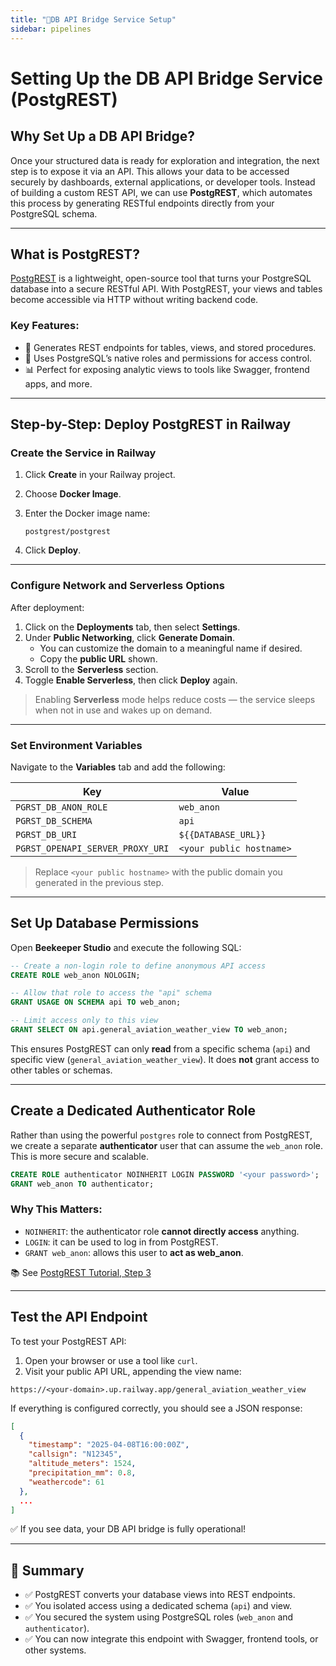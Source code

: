 ```yaml
---
title: "🌉DB API Bridge Service Setup"
sidebar: pipelines
---
```


# Setting Up the DB API Bridge Service (PostgREST)

## Why Set Up a DB API Bridge?

Once your structured data is ready for exploration and integration, the next step is to expose it via an API. This allows your data to be accessed securely by dashboards, external applications, or developer tools. Instead of building a custom REST API, we can use **PostgREST**, which automates this process by generating RESTful endpoints directly from your PostgreSQL schema.

---

## What is PostgREST?

[PostgREST](https://postgrest.org) is a lightweight, open-source tool that turns your PostgreSQL database into a secure RESTful API. With PostgREST, your views and tables become accessible via HTTP without writing backend code.

### Key Features:
- 🚀 Generates REST endpoints for tables, views, and stored procedures.
- 🔐 Uses PostgreSQL's native roles and permissions for access control.
- 📊 Perfect for exposing analytic views to tools like Swagger, frontend apps, and more.

---

## Step-by-Step: Deploy PostgREST in Railway

### Create the Service in Railway

1. Click **Create** in your Railway project.
2. Choose **Docker Image**.
3. Enter the Docker image name:
   ```
   postgrest/postgrest
   ```
4. Click **Deploy**.

---

### Configure Network and Serverless Options

After deployment:

1. Click on the **Deployments** tab, then select **Settings**.
2. Under **Public Networking**, click **Generate Domain**.
   - You can customize the domain to a meaningful name if desired.
   - Copy the **public URL** shown.

3. Scroll to the **Serverless** section.
4. Toggle **Enable Serverless**, then click **Deploy** again.

> Enabling **Serverless** mode helps reduce costs — the service sleeps when not in use and wakes up on demand.

---

### Set Environment Variables

Navigate to the **Variables** tab and add the following:

| Key                              | Value                             |
|----------------------------------|-----------------------------------|
| `PGRST_DB_ANON_ROLE`             | `web_anon`                        |
| `PGRST_DB_SCHEMA`                | `api`                             |
| `PGRST_DB_URI`                   | `${{DATABASE_URL}}`               |
| `PGRST_OPENAPI_SERVER_PROXY_URI`| `<your public hostname>`          |

> Replace `<your public hostname>` with the public domain you generated in the previous step.

---

## Set Up Database Permissions

Open **Beekeeper Studio** and execute the following SQL:

```sql
-- Create a non-login role to define anonymous API access
CREATE ROLE web_anon NOLOGIN;

-- Allow that role to access the "api" schema
GRANT USAGE ON SCHEMA api TO web_anon;

-- Limit access only to this view
GRANT SELECT ON api.general_aviation_weather_view TO web_anon;
```

This ensures PostgREST can only **read** from a specific schema (`api`) and specific view (`general_aviation_weather_view`). It does **not** grant access to other tables or schemas.

---

## Create a Dedicated Authenticator Role

Rather than using the powerful `postgres` role to connect from PostgREST, we create a separate **authenticator** user that can assume the `web_anon` role. This is more secure and scalable.

```sql
CREATE ROLE authenticator NOINHERIT LOGIN PASSWORD '<your password>';
GRANT web_anon TO authenticator;
```

### Why This Matters:

- `NOINHERIT`: the authenticator role **cannot directly access** anything.
- `LOGIN`: it can be used to log in from PostgREST.
- `GRANT web_anon`: allows this user to **act as web_anon**.

📚 See [PostgREST Tutorial, Step 3](https://docs.postgrest.org/en/v12/tutorials/tut0.html#step-3-create-database-for-api)

---

## Test the API Endpoint

To test your PostgREST API:

1. Open your browser or use a tool like `curl`.
2. Visit your public API URL, appending the view name:

```
https://<your-domain>.up.railway.app/general_aviation_weather_view
```

If everything is configured correctly, you should see a JSON response:

```json
[
  {
    "timestamp": "2025-04-08T16:00:00Z",
    "callsign": "N12345",
    "altitude_meters": 1524,
    "precipitation_mm": 0.8,
    "weathercode": 61
  },
  ...
]
```

✅ If you see data, your DB API bridge is fully operational!

---

## 🎉 Summary

- ✅ PostgREST converts your database views into REST endpoints.
- ✅ You isolated access using a dedicated schema (`api`) and view.
- ✅ You secured the system using PostgreSQL roles (`web_anon` and `authenticator`).
- ✅ You can now integrate this endpoint with Swagger, frontend tools, or other systems.

